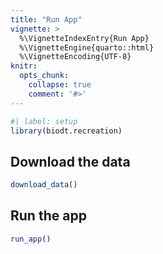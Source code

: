 ```yaml
---
title: "Run App"
vignette: >
  %\VignetteIndexEntry{Run App}
  %\VignetteEngine{quarto::html}
  %\VignetteEncoding{UTF-8}
knitr:
  opts_chunk:
    collapse: true
    comment: '#>'
---
```


```r
#| label: setup
library(biodt.recreation)
```

## Download the data

```r
download_data()
```

## Run the app

```r
run_app()
```

